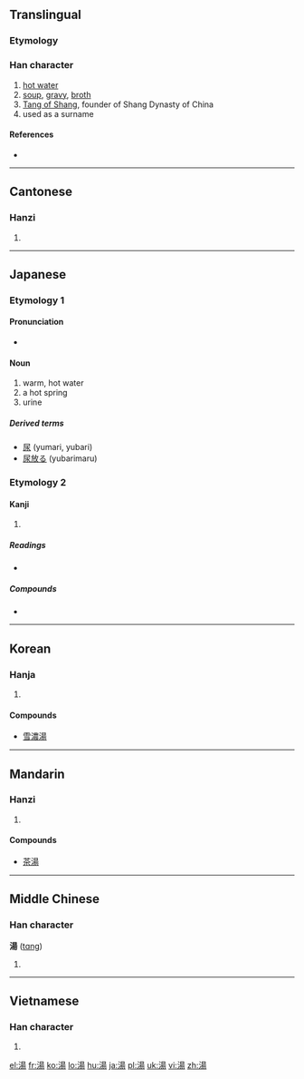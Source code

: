 {{also|汤}}
==Translingual==

===Etymology===
{{Han compound|水|昜|c1=s|c2=p|t1=water|ls=psc}}

===Han character===
{{Han char|rn=85|rad=水|as=09|sn=12|four=3612<sub>7</sub>|canj=水日一竹 (EAMH)}}

# [[hot water]]
# [[soup]], [[gravy]], [[broth]]
# [[w:Tang_of_Shang|Tang of Shang]], founder of Shang Dynasty of China
# used as a surname

====References====
* {{Han ref|kx=0638.160|dkj=17874|dj=1045.080|hdz=31674.030|uh=6E6F|ud=28271|bh=B4F6|bd=46326}}

----

==Cantonese==

===Hanzi===
{{yue-hanzi|jyut=|y=tong1|sim=汤}}

# {{defn|Cantonese|sort=水09}}

----

==Japanese==

===Etymology 1===

====Pronunciation====
* {{IPA|/ju/|lang=ja}}

====Noun====
{{ja-noun|k|hira=ゆ|rom=yu}}

# warm, hot water
# a hot spring
# urine

=====Derived terms=====
* [[尿]] (yumari, yubari)
* [[尿放る]] (yubarimaru)

===Etymology 2===

====Kanji====
{{ja-kanji|grade=3|rs=水09}}

# {{defn|Japanese|sort=水09}}

=====Readings=====
* {{ja-readings|on=[[とう]] (tō), [[しょう]] (shō)|kun=[[ゆ]] (yu)}}

=====Compounds=====
{{top3}}
*{{term|銭湯||[[bath house]]|tr=せんとう, sentō|sc=Jpan|lang=ja}}
{{mid3}}
{{mid3}}
{{bottom}}

----

==Korean==

===Hanja===
{{ko-hanja|hangeul=[[탕]], [[상]]|eumhun=|rv=tang, sang|mr=t'ang, sang|y=thang, sang}}

# {{defn|Korean|sort=水09}}

====Compounds====
* [[雪濃湯]]

----

==Mandarin==

===Hanzi===
{{cmn-hanzi|sim=汤|pin=[[shāng]] ([[shang1]]), [[tāng]] ([[tang1]]), [[tàng]] ([[tang4]]), [[yáng]] ([[yang2]])|wg=shang<sup>1</sup>, t'ang<sup>1</sup>, t'ang<sup>4</sup>, yang<sup>2</sup>}}

# {{defn|Mandarin|sort=水09}}

====Compounds====
* [[茶湯]]

----

==Middle Chinese==

===Han character===
'''湯''' ([[tɑng]])<!--note: the [[ɑ]] in the pronunciation is an [[IPA]] symbol and is different from [[a]]]-->

# {{defn|Middle Chinese|sort=水09}}

----

==Vietnamese==

===Han character===
{{vi-hantu|[[thang]]|rs=水09}}

# {{defn|Vietnamese|sort=水09}}

[[el:湯]]
[[fr:湯]]
[[ko:湯]]
[[lo:湯]]
[[hu:湯]]
[[ja:湯]]
[[pl:湯]]
[[uk:湯]]
[[vi:湯]]
[[zh:湯]]